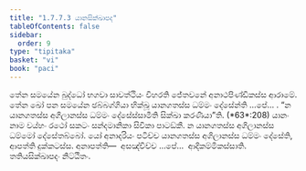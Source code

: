 ```yaml
---
title: "1.7.7.3 යානසික්ඛාපද"
tableOfContents: false
sidebar:
  order: 9
type: "tipitaka"
basket: "vi"
book: "paci"
---
```



<DynamicBreadcrumb />

<Division number="640" book="paci">

<Paragraph number="2012" book="paci">
තේන සමයේන බුද්ධෝ භගවා සාවත්ථියං විහරති ජේතවනේ අනාථපිණ්ඩිකස්ස ආරාමේ. තේන ඛෝ පන සමයේන ඡබ්බග්ගියා භික්ඛූ යානගතස්ස ධම්මං දේසේන්ති …පේ… .
</Paragraph>

<Paragraph number="2013" book="paci">
<Emphasis>“න යානගතස්ස අගිලානස්ස ධම්මං දේසේස්සාමීති සික්ඛා කරණීයා”</Emphasis>ති. (*63*:<Emphasis>208</Emphasis>)
</Paragraph>

<Paragraph number="2014" book="paci">
<Emphasis>යානං</Emphasis> නාම වය්හං රථෝ සකටං සන්දමානිකා සිවිකා පාටඞ්කී.
</Paragraph>

<Paragraph number="2015" book="paci">
න යානගතස්ස අගිලානස්ස ධම්මෝ දේසේතබ්බෝ. යෝ අනාදරියං පටිච්ච යානගතස්ස අගිලානස්ස ධම්මං දේසේති, ආපත්ති දුක්කටස්ස.
</Paragraph>

<Paragraph number="2016" book="paci">
අනාපත්ති—  අසඤ්චිච්ච …පේ…  ආදිකම්මිකස්සාති.

</Paragraph>
</Division>

<Paragraph number="2017" type="center" book="paci">
තතියසික්ඛාපදං නිට්ඨිතං.
</Paragraph>